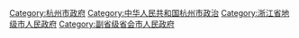 [[Category:杭州市政府|Category:杭州市政府]]
[[Category:中华人民共和国杭州市政治|Category:中华人民共和国杭州市政治]]
[[Category:浙江省地级市人民政府|Category:浙江省地级市人民政府]]
[[Category:副省级省会市人民政府|Category:副省级省会市人民政府]]